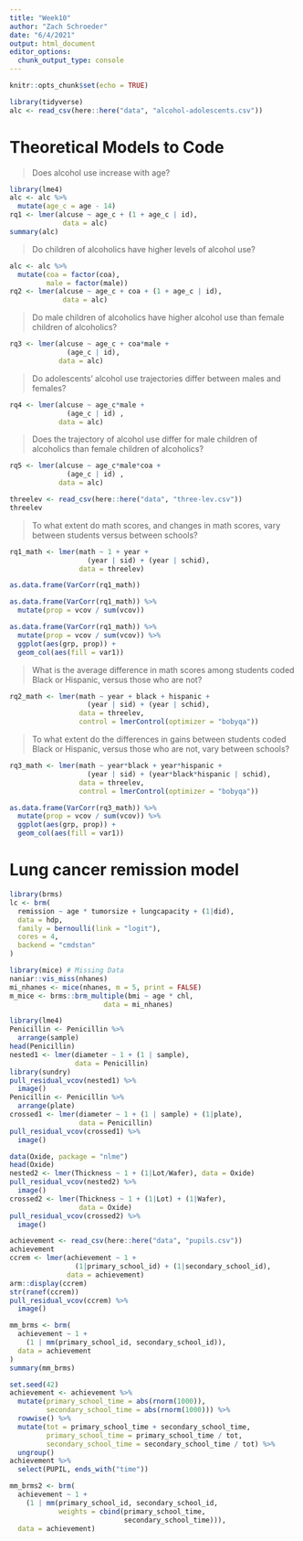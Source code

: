 ```yaml
---
title: "Week10"
author: "Zach Schroeder"
date: "6/4/2021"
output: html_document
editor_options: 
  chunk_output_type: console
---
```


```r
knitr::opts_chunk$set(echo = TRUE)
```

```r
library(tidyverse)
alc <- read_csv(here::here("data", "alcohol-adolescents.csv"))
```

# Theoretical Models to Code

>Does alcohol use increase with age?

```r
library(lme4)
alc <- alc %>% 
  mutate(age_c = age - 14)
rq1 <- lmer(alcuse ~ age_c + (1 + age_c | id),
             data = alc)
summary(alc)
```

> Do children of alcoholics have higher levels of alcohol use?

```r
alc <- alc %>% 
  mutate(coa = factor(coa),
         male = factor(male))
rq2 <- lmer(alcuse ~ age_c + coa + (1 + age_c | id),
             data = alc)
```

>Do male children of alcoholics have higher alcohol use than female children of alcoholics?

```r
rq3 <- lmer(alcuse ~ age_c + coa*male +
              (age_c | id),
            data = alc)
```

>Do adolescents' alcohol use trajectories differ between males and females?

```r
rq4 <- lmer(alcuse ~ age_c*male +
              (age_c | id) ,
            data = alc)
```

>Does the trajectory of alcohol use differ for male children of alcoholics than female children of alcoholics?

```r
rq5 <- lmer(alcuse ~ age_c*male*coa +
              (age_c | id) ,
            data = alc)
```

```r
threelev <- read_csv(here::here("data", "three-lev.csv"))
threelev
```

>To what extent do math scores, and changes in math scores, vary between students versus between schools?

```r
rq1_math <- lmer(math ~ 1 + year + 
                   (year | sid) + (year | schid),
                 data = threelev)

as.data.frame(VarCorr(rq1_math))

as.data.frame(VarCorr(rq1_math)) %>% 
  mutate(prop = vcov / sum(vcov))

as.data.frame(VarCorr(rq1_math)) %>% 
  mutate(prop = vcov / sum(vcov)) %>% 
  ggplot(aes(grp, prop)) +
  geom_col(aes(fill = var1))
```

>What is the average difference in math scores among students coded Black or Hispanic, versus those who are not?

```r
rq2_math <- lmer(math ~ year + black + hispanic +
                   (year | sid) + (year | schid),
                 data = threelev,
                 control = lmerControl(optimizer = "bobyqa"))
```

> To what extent do the differences in gains between students coded Black or Hispanic, versus those who are not, vary between schools?

```r
rq3_math <- lmer(math ~ year*black + year*hispanic +
                   (year | sid) + (year*black*hispanic | schid),
                 data = threelev,
                 control = lmerControl(optimizer = "bobyqa"))

as.data.frame(VarCorr(rq3_math)) %>% 
  mutate(prop = vcov / sum(vcov)) %>% 
  ggplot(aes(grp, prop)) +
  geom_col(aes(fill = var1))
```

# Lung cancer remission model

```r
library(brms)
lc <- brm(
  remission ~ age * tumorsize + lungcapacity + (1|did),
  data = hdp,
  family = bernoulli(link = "logit"),
  cores = 4,
  backend = "cmdstan"
)
```

```r
library(mice) # Missing Data
naniar::vis_miss(nhanes)
mi_nhanes <- mice(nhanes, m = 5, print = FALSE)
m_mice <- brms::brm_multiple(bmi ~ age * chl, 
                       data = mi_nhanes)
```

```r
library(lme4)
Penicillin <- Penicillin %>% 
  arrange(sample)
head(Penicillin)
nested1 <- lmer(diameter ~ 1 + (1 | sample), 
                data = Penicillin)
library(sundry)
pull_residual_vcov(nested1) %>% 
  image()
Penicillin <- Penicillin %>% 
  arrange(plate)
crossed1 <- lmer(diameter ~ 1 + (1 | sample) + (1|plate), 
                 data = Penicillin)
pull_residual_vcov(crossed1) %>% 
  image()
```

```r
data(Oxide, package = "nlme")
head(Oxide)
nested2 <- lmer(Thickness ~ 1 + (1|Lot/Wafer), data = Oxide)
pull_residual_vcov(nested2) %>% 
  image()
crossed2 <- lmer(Thickness ~ 1 + (1|Lot) + (1|Wafer), 
                 data = Oxide)
pull_residual_vcov(crossed2) %>% 
  image()
```

```r
achievement <- read_csv(here::here("data", "pupils.csv"))
achievement
ccrem <- lmer(achievement ~ 1 + 
                (1|primary_school_id) + (1|secondary_school_id),
              data = achievement)
arm::display(ccrem)
str(ranef(ccrem))
pull_residual_vcov(ccrem) %>% 
  image()
```

```r
mm_brms <- brm(
  achievement ~ 1 + 
    (1 | mm(primary_school_id, secondary_school_id)),
  data = achievement
)
summary(mm_brms)
```

```r
set.seed(42)
achievement <- achievement %>% 
  mutate(primary_school_time = abs(rnorm(1000)),
         secondary_school_time = abs(rnorm(1000))) %>% 
  rowwise() %>% 
  mutate(tot = primary_school_time + secondary_school_time,
         primary_school_time = primary_school_time / tot,
         secondary_school_time = secondary_school_time / tot) %>% 
  ungroup()
achievement %>% 
  select(PUPIL, ends_with("time"))

mm_brms2 <- brm(
  achievement ~ 1 + 
    (1 | mm(primary_school_id, secondary_school_id,
            weights = cbind(primary_school_time, 
                            secondary_school_time))),
  data = achievement)
```

